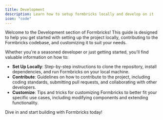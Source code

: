 ```yaml
---
title: Development
description: Learn how to setup formbricks locally and develop on it 
icon: "code"
---
```


Welcome to the Development section of Formbricks! This guide is designed to help you get started with setting up the project locally, contributing to the Formbricks codebase, and customizing it to suit your needs.

Whether you're a seasoned developer or just getting started, you'll find valuable information on how to:

- **Set Up Locally**: Step-by-step instructions to clone the repository, install dependencies, and run Formbricks on your local machine.
- **Contribute**: Guidelines on how to contribute to the project, including coding standards, submitting pull requests, and collaborating with other developers.
- **Customize**: Tips and tricks for customizing Formbricks to better fit your specific use cases, including modifying components and extending functionality.

Dive in and start building with Formbricks today!

